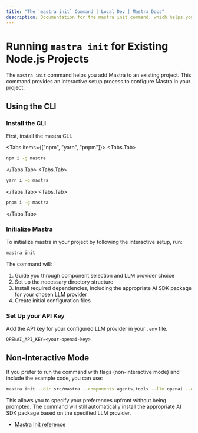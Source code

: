 ```yaml
---
title: "The `mastra init` Command | Local Dev | Mastra Docs"
description: Documentation for the mastra init command, which helps you add Mastra to an existing project.
---
```



# Running `mastra init` for Existing Node.js Projects

The `mastra init` command helps you add Mastra to an existing project. This command provides an interactive setup process to configure Mastra in your project.

## Using the CLI

### Install the CLI

First, install the mastra CLI.

<Tabs items={["npm", "yarn", "pnpm"]}>
  <Tabs.Tab>

```bash copy
npm i -g mastra
```

  </Tabs.Tab>
  <Tabs.Tab>
```bash copy 
yarn i -g mastra
```
</Tabs.Tab>
  <Tabs.Tab>
```bash copy 
pnpm i -g mastra
```
</Tabs.Tab>
</Tabs>

### Initialize Mastra

To initialize mastra in your project by following the interactive setup, run:

```bash copy
mastra init
```

The command will:
1. Guide you through component selection and LLM provider choice
2. Set up the necessary directory structure
3. Install required dependencies, including the appropriate AI SDK package for your chosen LLM provider
4. Create initial configuration files

### Set Up your API Key

Add the API key for your configured LLM provider in your `.env` file.

```env
OPENAI_API_KEY=<your-openai-key>
```

## Non-Interactive Mode

If you prefer to run the command with flags (non-interactive mode) and include the example code, you can use:

```bash copy
mastra init --dir src/mastra --components agents,tools --llm openai --example
```

This allows you to specify your preferences upfront without being prompted. The command will still automatically install the appropriate AI SDK package based on the specified LLM provider.

- [Mastra Init reference](../reference/cli/init.mdx)
